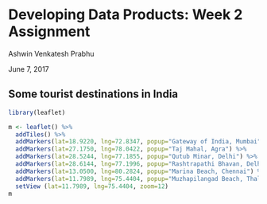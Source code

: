 # Developing Data Products: Week 2 Assignment
Ashwin Venkatesh Prabhu

June 7, 2017

## Some tourist destinations in India

```r
library(leaflet)

m <- leaflet() %>%
  addTiles() %>%
  addMarkers(lat=18.9220, lng=72.8347, popup="Gateway of India, Mumbai") %>%
  addMarkers(lat=27.1750, lng=78.0422, popup="Taj Mahal, Agra") %>%
  addMarkers(lat=28.5244, lng=77.1855, popup="Qutub Minar, Delhi") %>%
  addMarkers(lat=28.6144, lng=77.1996, popup="Rashtrapathi Bhavan, Delhi") %>%
  addMarkers(lat=13.0500, lng=80.2824, popup="Marina Beach, Chennai") %>%
  addMarkers(lat=11.7989, lng=75.4404, popup="Muzhapilangad Beach, Thalassery") %>%
  setView (lat=11.7989, lng=75.4404, zoom=12)
m
```